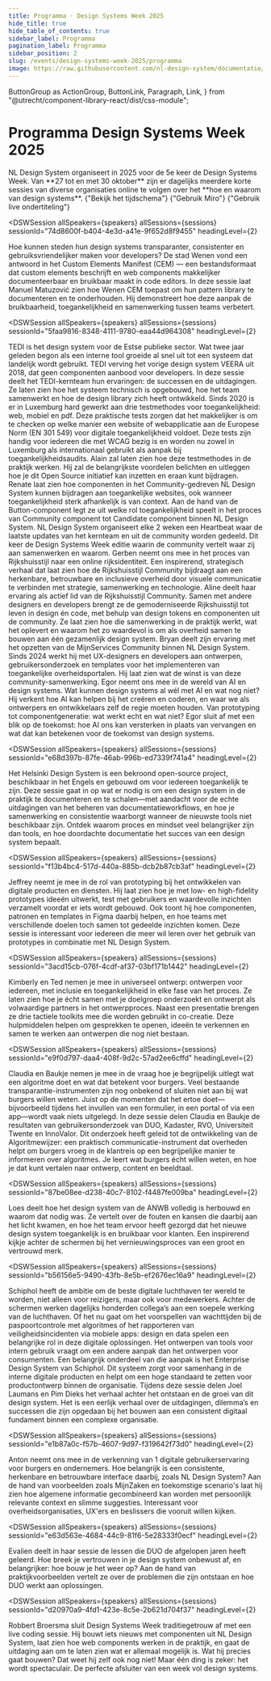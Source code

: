 ```yaml
---
title: Programma · Design Systems Week 2025
hide_title: true
hide_table_of_contents: true
sidebar_label: Programma
pagination_label: Programma
sidebar_position: 2
slug: /events/design-systems-week-2025/programma
image: https://raw.githubusercontent.com/nl-design-system/documentatie/assets/community-design-systems-week-2025.png
---
```


  ButtonGroup as ActionGroup,
  ButtonLink,
  Paragraph,
  Link,
} from "@utrecht/component-library-react/dist/css-module";

# Programma Design Systems Week 2025

<Paragraph lead>
  NL Design System organiseert in 2025 voor de 5e keer de Design Systems Week. Van **27 tot en met 30 oktober** zijn er
  dagelijks meerdere korte sessies van diverse organisaties online te volgen over het **hoe en waarom van design
  systems**.
</Paragraph>

<ActionGroup>
  <ButtonLink href="/events/design-systems-week-2025/tijdschema" appearance="primary-action-button">
    {"Bekijk het tijdschema"}
    <IconChevronRight />
  </ButtonLink>
  <ButtonLink href="https://miro.com/app/board/uXjVLTpHyN8=/" appearance="secondary-action-button">
    {"Gebruik Miro"}
    <IconChevronRight />
  </ButtonLink>
  <ButtonLink href="https://text-on-tap.live/#e=uHqthE1RFT" appearance="secondary-action-button">
    {"Gebruik live ondertiteling"}
    <IconChevronRight />
  </ButtonLink>
</ActionGroup>

<DSWSession
  allSpeakers={speakers}
  allSessions={sessions}
  sessionId="74d8600f-b404-4e3d-a41e-9f652d8f9455"
  headingLevel={2}
>

  <Paragraph>
    Hoe kunnen steden hun design systems transparanter, consistenter en gebruiksvriendelijker maken voor developers? De stad Wenen vond een antwoord in het Custom Elements Manifest (CEM) — een bestandsformaat dat custom elements beschrijft en web components makkelijker documenteerbaar en bruikbaar maakt in code editors.
  </Paragraph>
  <Paragraph>
    In deze sessie laat Manuel Matuzović zien hoe Wenen CEM toepast om hun pattern library te documenteren en te onderhouden. Hij demonstreert hoe deze aanpak de bruikbaarheid, toegankelijkheid en samenwerking tussen teams verbetert.  
  </Paragraph>
</DSWSession>

<DSWSession
  allSpeakers={speakers}
  allSessions={sessions}
  sessionId="5faa9816-8348-4111-9780-eaa44d964308"
  headingLevel={2}
>
  <Paragraph>
    TEDI is het design system voor de Estse publieke sector. Wat twee jaar geleden begon als een interne tool groeide al
    snel uit tot een systeem dat landelijk wordt gebruikt. TEDI verving het vorige design system VEERA uit 2018, dat
    geen componenten aanbood voor developers. In deze sessie deelt het TEDI-kernteam hun ervaringen: de successen en de
    uitdagingen. Ze laten zien hoe het systeem technisch is opgebouwd, hoe het team samenwerkt en hoe de design library
    zich heeft ontwikkeld.
  </Paragraph>
</DSWSession>

<DSWSession allSpeakers={speakers} allSessions={sessions} headingLevel={2} sessionId="02ae9c2a-f84f-4cd1-b7c0-9afe20813acb">

<Paragraph>
  Sinds 2020 is er in Luxemburg hard gewerkt aan drie testmethodes voor toegankelijkheid: web, mobiel en pdf. Deze
  praktische tests zorgen dat het makkelijker is om te checken op welke manier een website of webapplicatie aan de
  Europese Norm (EN 301 549) voor digitale toegankelijkheid voldoet. Deze tests zijn handig voor iedereen die met WCAG
  bezig is en worden nu zowel in Luxemburg als internationaal gebruikt als aanpak bij toegankelijkheidsaudits. Alain zal
  laten zien hoe deze testmethodes in de praktijk werken. Hij zal de belangrijkste voordelen belichten en uitleggen hoe
  je dit Open Source initiatief kan inzetten en eraan kunt bijdragen.
</Paragraph>

</DSWSession>

<DSWSession allSpeakers={speakers} allSessions={sessions} sessionId="bae570ae-0783-4712-9ed6-654f0bb91bab" headingLevel={2}>

<Paragraph>
  Renate laat zien hoe componenten in het Community-gedreven NL Design System kunnen bijdragen aan toegankelijke
  websites, ook wanneer toegankelijkheid sterk afhankelijk is van context. Aan de hand van de Button-component legt ze
  uit welke rol toegankelijkheid speelt in het proces van Community component tot Candidate component binnen NL Design
  System.
</Paragraph>

</DSWSession>

<DSWSession allSpeakers={speakers} allSessions={sessions} sessionId="b4c4bb07-c796-4cfa-ae84-be172caef3e5" headingLevel={2}>

<Paragraph>
  NL Design System organiseert elke 2 weken een <Link href="/events/heartbeat/">Heartbeat</Link> waar de laatste updates
  van het kernteam en uit de community worden gedeeld. Dit keer de Design Systems Week editie waarin de community
  vertelt waar zij aan samenwerken en waarom.
</Paragraph>

<Paragraph>
  Gerben neemt ons mee in het proces van Rijkshuisstijl naar een online rijksidentiteit. Een inspirerend, strategisch
  verhaal dat laat zien hoe de Rijkshuisstijl Community bijdraagt aan een herkenbare, betrouwbare en inclusieve overheid
  door visuele communicatie te verbinden met strategie, samenwerking en technologie.
</Paragraph>

<Paragraph>
  Aline deelt haar ervaring als actief lid van de Rijkshuisstijl Community. Samen met andere designers en developers
  brengt ze de gemoderniseerde Rijkshuisstijl tot leven in design én code, met behulp van design tokens en componenten
  uit de community. Ze laat zien hoe die samenwerking in de praktijk werkt, wat het oplevert en waarom het zo waardevol
  is om als overheid samen te bouwen aan één gezamenlijk design system.
</Paragraph>

<Paragraph>
  Bryan deelt zijn ervaring met het opzetten van de MijnServices Community binnen NL Design System. Sinds 2024 werkt hij
  met UX-designers en developers aan ontwerpen, gebruikersonderzoek en templates voor het implementeren van
  toegankelijke overheidsportalen. Hij laat zien wat de winst is van deze community-samenwerking.
</Paragraph>

</DSWSession>

<DSWSession allSpeakers={speakers} allSessions={sessions} sessionId="4077d9c1-acd9-4ff5-9d2c-2b89a5e3bd08" headingLevel={2}>

<Paragraph>
  Egor neemt ons mee in de wereld van AI en design systems. Wat kunnen design systems al wél met AI en wat nog niet? Hij
  verkent hoe AI kan helpen bij het creëren en coderen, en waar we als ontwerpers en ontwikkelaars zelf de regie moeten
  houden. Van prototyping tot componentgeneratie: wat werkt echt en wat niet? Egor sluit af met een blik op de toekomst:
  hoe AI ons kan versterken in plaats van vervangen en wat dat kan betekenen voor de toekomst van design systems.
</Paragraph>

</DSWSession>

<DSWSession
  allSpeakers={speakers}
  allSessions={sessions}
  sessionId="e68d397b-87fe-46ab-996b-ed7339f741a4"
  headingLevel={2}
>
  <Paragraph>
    Het Helsinki Design System is een bekroond open-source project, beschikbaar in het Engels en gebouwd om voor
    iedereen toegankelijk te zijn. Deze sessie gaat in op wat er nodig is om een design system in de praktijk te
    documenteren en te schalen—met aandacht voor de echte uitdagingen van het beheren van documentatieworkflows, en hoe
    je samenwerking en consistentie waarborgt wanneer de nieuwste tools niet beschikbaar zijn. Ontdek waarom proces en
    mindset veel belangrijker zijn dan tools, en hoe doordachte documentatie het succes van een design system bepaalt.
  </Paragraph>
</DSWSession>

<DSWSession
  allSpeakers={speakers}
  allSessions={sessions}
  sessionId="f13b4bc4-517d-440a-885b-dcb2b87cb3af"
  headingLevel={2}
>
  <Paragraph>
    Jeffrey neemt je mee in de rol van prototyping bij het ontwikkelen van digitale producten en diensten. Hij laat zien
    hoe je met low- en high-fidelity prototypes ideeën uitwerkt, test met gebruikers en waardevolle inzichten verzamelt
    voordat er iets wordt gebouwd. Ook toont hij hoe componenten, patronen en templates in Figma daarbij helpen, en hoe
    teams met verschillende doelen toch samen tot gedeelde inzichten komen. Deze sessie is interessant voor iedereen die
    meer wil leren over het gebruik van prototypes in combinatie met NL Design System.
  </Paragraph>
</DSWSession>

<DSWSession
  allSpeakers={speakers}
  allSessions={sessions}
  sessionId="3acd15cb-076f-4cdf-af37-03bf171b1442"
  headingLevel={2}
>
  <Paragraph>
    Kimberly en Ted nemen je mee in universeel ontwerp: ontwerpen voor iedereen, met inclusie en toegankelijkheid in
    elke fase van het proces. Ze laten zien hoe je écht samen met je doelgroep onderzoekt en ontwerpt als volwaardige
    partners in het ontwerpproces. Naast een presentatie brengen ze drie tactiele toolkits mee die worden gebruikt in
    co-creatie. Deze hulpmiddelen helpen om gesprekken te openen, ideeën te verkennen en samen te werken aan ontwerpen
    die nog niet bestaan.
  </Paragraph>
</DSWSession>

<DSWSession
  allSpeakers={speakers}
  allSessions={sessions}
  sessionId="e9f0d797-daa4-408f-9d2c-57ad2ee6cffd"
  headingLevel={2}
>
  <Paragraph>
    Claudia en Baukje nemen je mee in de vraag hoe je begrijpelijk uitlegt wat een algoritme doet en wat dat betekent
    voor burgers. Veel bestaande transparantie-instrumenten zijn nog onbekend of sluiten niet aan bij wat burgers willen
    weten. Juist op de momenten dat het ertoe doet—bijvoorbeeld tijdens het invullen van een formulier, in een portal of
    via een app—wordt vaak niets uitgelegd.
  </Paragraph>
  <Paragraph>
    In deze sessie delen Claudia en Baukje de resultaten van gebruikersonderzoek van DUO, Kadaster, RVO, Universiteit
    Twente en InnoValor. Dit onderzoek heeft geleid tot de ontwikkeling van de Algoritmewijzer: een praktisch
    communicatie-instrument dat overheden helpt om burgers vroeg in de klantreis op een begrijpelijke manier te
    informeren over algoritmes. Je leert wat burgers écht willen weten, en hoe je dat kunt vertalen naar ontwerp,
    content en beeldtaal.
  </Paragraph>
</DSWSession>

<DSWSession
  allSpeakers={speakers}
  allSessions={sessions}
  sessionId="87be08ee-d238-40c7-8102-f4487fe009ba"
  headingLevel={2}
>
  <Paragraph>
    Loes deelt hoe het design system van de ANWB volledig is herbouwd en waarom dat nodig was. Ze vertelt over de fouten
    en kansen die daarbij aan het licht kwamen, en hoe het team ervoor heeft gezorgd dat het nieuwe design system
    toegankelijk is en bruikbaar voor klanten. Een inspirerend kijkje achter de schermen bij het vernieuwingsproces van
    een groot en vertrouwd merk.
  </Paragraph>
</DSWSession>

<DSWSession
  allSpeakers={speakers}
  allSessions={sessions}
  sessionId="b56156e5-9490-43fb-8e5b-ef2676ec16a9"
  headingLevel={2}
>
  <Paragraph>
    Schiphol heeft de ambitie om de beste digitale luchthaven ter wereld te worden, niet alleen voor reizigers, maar ook
    voor medewerkers. Achter de schermen werken dagelijks honderden collega’s aan een soepele werking van de luchthaven.
    Of het nu gaat om het voorspellen van wachttijden bij de paspoortcontrole met algoritmes of het rapporteren van
    veiligheidsincidenten via mobiele apps: design en data spelen een belangrijke rol in deze digitale oplossingen.
  </Paragraph>
  <Paragraph>
    Het ontwerpen van tools voor intern gebruik vraagt om een andere aanpak dan het ontwerpen voor consumenten. Een
    belangrijk onderdeel van die aanpak is het Enterprise Design System van Schiphol. Dit systeem zorgt voor samenhang
    in de interne digitale producten en helpt om een hoge standaard te zetten voor productontwerp binnen de organisatie.
  </Paragraph>
  <Paragraph>
    Tijdens deze sessie delen Joel Laumans en Pim Dieks het verhaal achter het ontstaan en de groei van dit design
    system. Het is een eerlijk verhaal over de uitdagingen, dilemma’s en successen die zijn opgedaan bij het bouwen aan
    een consistent digitaal fundament binnen een complexe organisatie.
  </Paragraph>
</DSWSession>

<DSWSession
  allSpeakers={speakers}
  allSessions={sessions}
  sessionId="e1b87a0c-f57b-4607-9d97-f319642f73d0"
  headingLevel={2}
>
  <Paragraph>
    Anton neemt ons mee in de verkenning van 1 digitale gebruikerservaring voor burgers en ondernemers. Hoe belangrijk
    is een consistente, herkenbare en betrouwbare interface daarbij, zoals NL Design System? Aan de hand van voorbeelden
    zoals MijnZaken en toekomstige scenario's laat hij zien hoe algemene informatie gecombineerd kan worden met
    persoonlijk relevante context en slimme suggesties. Interessant voor overheidsorganisaties, UX'ers en beslissers die
    vooruit willen kijken.
  </Paragraph>
</DSWSession>

<DSWSession
  allSpeakers={speakers}
  allSessions={sessions}
  sessionId="e63d563e-4684-44c9-81f6-5e28333f0ecf"
  headingLevel={2}
>
  <Paragraph>
    Evalien deelt in haar sessie de lessen die DUO de afgelopen jaren heeft geleerd. Hoe breek je vertrouwen in je
    design system onbewust af, en belangrijker: hoe bouw je het weer op? Aan de hand van praktijkvoorbeelden vertelt ze
    over de problemen die zijn ontstaan en hoe DUO werkt aan oplossingen.
  </Paragraph>
</DSWSession>

<DSWSession
  allSpeakers={speakers}
  allSessions={sessions}
  sessionId="d20970a9-4fd1-423e-8c5e-2b621d704f37"
  headingLevel={2}
>
  <Paragraph>
    Robbert Broersma sluit Design Systems Week traditiegetrouw af met een live coding sessie. Hij bouwt iets nieuws met
    componenten uit NL Design System, laat zien hoe web components werken in de praktijk, en gaat de uitdaging aan om te
    laten zien wat er allemaal mogelijk is. Wat hij precies gaat bouwen? Dat weet hij zelf ook nog niet! Maar één ding
    is zeker: het wordt spectaculair. De perfecte afsluiter van een week vol design systems.
  </Paragraph>
</DSWSession>

